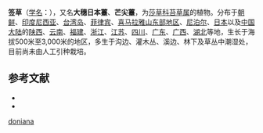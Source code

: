 {{Speciesbox
| name = 签草
| status = 
| status_system = 
| image =
| genus = Carex
| species = doniana
| authority = Spreng.
}}

'''签草'''（[[学名|学名]]：{{lang|la|''Carex doniana''}}），又名'''大穗日本薹'''、'''芒尖薹'''，为[[莎草科|莎草科]][[苔草属|苔草属]]的植物。分布于[[朝鲜|朝鲜]]、[[印度尼西亚|印度尼西亚]]、[[台湾岛|台湾岛]]、[[菲律宾|菲律宾]]、[[喜马拉雅山东部地区|喜马拉雅山东部地区]]、[[尼泊尔|尼泊尔]]、[[日本|日本]]以及[[中国大陆|中国大陆]]的[[陕西|陕西]]、[[云南|云南]]、[[福建|福建]]、[[浙江|浙江]]、[[江苏|江苏]]、[[四川|四川]]、[[广东|广东]]、[[广西|广西]]、[[湖北|湖北]]等地，生长于海拔500米至3,000米的地区，多生于沟边、灌木丛、溪边、林下及草丛中潮湿处，目前尚未由人工引种栽培。

==参考文献==
{{reflist}}
* {{cite web| url =http://www.bioinfo.cn/db05/KmzwSpecies.php?action=view&id=25014| title =签草| work =《中国高等植物数据库全库》| publisher =中国科学院微生物研究所| author =昆明植物研究所| accessdate =2009-02-25| deadurl =yes| archiveurl =https://web.archive.org/web/20160305071111/http://www.bioinfo.cn/db05/KmzwSpecies.php?action=view&id=25014| archivedate =2016-03-05}}
* {{TaiBNET| zh=芒尖薹 | id=201226 | binomial=Carex doniana | authority=Sprengel, 1826 | var= | accessdate=2013-01-24}}
{{Taxonbar|from=Q15232523}}

{{DEFAULTSORT:Carex doniana}}
[[Category:薹草属|doniana]]


{{Carex-stub}}
